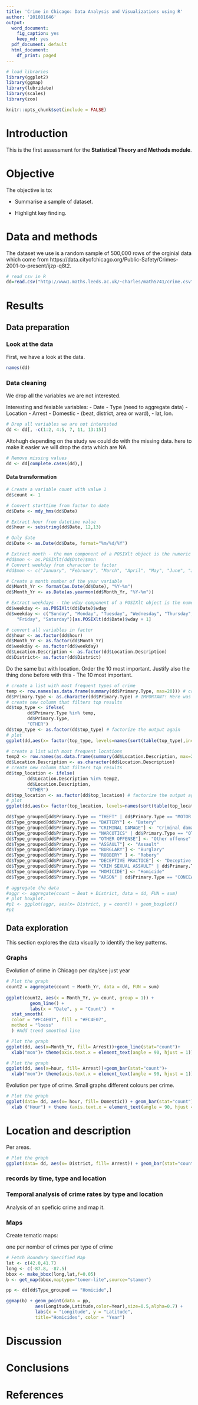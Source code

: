 ```yaml
---
title: 'Crime in Chicago: Data Analysis and Visualizations using R'
author: '201081646'
output:
  word_document:
    fig_caption: yes
    keep_md: yes
  pdf_document: default
  html_document:
    df_print: paged
---
```


```r
# load libraries
library(ggplot2)
library(ggmap)
library(lubridate)
library(scales)
library(zoo)
```

```r
knitr::opts_chunk$set(include = FALSE)
```

# Introduction

This is the first assessment for the **Statistical Theory and Methods module**. 

# Objective

The objective is to: 

- Summarise a sample of dataset.

- Highlight key finding.

# Data and methods

The dataset we use is a random sample of 500,000 rows of the orginial data which come from https://data.cityofchicago.org/Public-Safety/Crimes-2001-to-present/ijzp-q8t2.

```r
# read csv in R
dd=read.csv("http://www1.maths.leeds.ac.uk/~charles/math5741/crime.csv",header=T)
```

# Results

## Data preparation

### Look at the data

First, we have a look at the data.

```r
names(dd)
```

### Data cleaning

We drop all the variables we are not interested.

Interesting and fesiable variables: 
- Date
- Type (need to aggregate data) 
- Location
- Arrest 
- Domestic 
- (beat, district, area or ward), 
- lat, lon.

```r
# Drop all variables we are not interested
dd <- dd[, -c(1:2, 4:5, 7, 11, 13:15)]
```

Altohugh depending on the study we could do with the missing data. here to make it easier we will drop the data which are NA.

```r
# Remove missing values
dd <- dd[complete.cases(dd),]
```

#### Data transformation

```r
# Create a variable count with value 1
dd$count <- 1

# Convert starttime from factor to date
dd$Date <- mdy_hms(dd$Date)

# Extract hour from datetime value
dd$hour <- substring(dd$Date, 12,13)

# Only date
dd$Date <- as.Date(dd$Date, format="%m/%d/%Y")

# Extract month - the mon component of a POSIXlt object is the numeric month (0-11 starting on January)
#dd$mon <- as.POSIXlt(dd$Date)$mon
# Convert weekday from character to factor
#dd$mon <- c("January", "February", "March", "April", "May", "June", "July", "Agust", "September", "October", "November", "Desember")[as.POSIXlt(dd$Date)$mon + 1]

# Create a month number of the year variable
dd$Month_Yr <- format(as.Date(dd$Date), "%Y-%m")
dd$Month_Yr <- as.Date(as.yearmon(dd$Month_Yr, "%Y-%m"))

# Extract weekdays - the wday component of a POSIXlt object is the numeric weekday (0-6 starting on Sunday)
dd$weekday <- as.POSIXlt(dd$Date)$wday
dd$weekday <- c("Sunday", "Monday", "Tuesday", "Wednesday", "Thursday", 
    "Friday", "Saturday")[as.POSIXlt(dd$Date)$wday + 1]
```

```r
# convert all variables in factor
dd$hour <- as.factor(dd$hour)
dd$Month_Yr <- as.factor(dd$Month_Yr)
dd$weekday <- as.factor(dd$weekday)
dd$Location.Description <- as.factor(dd$Location.Description)
dd$District<- as.factor(dd$District)
```

Do the same but with location. Order the 10 most important. Justify also the thing done before with this - The 10 most important.

```r
# create a list with most frequent types of crime
temp <- row.names(as.data.frame(summary(dd$Primary.Type, max=20))) # create a df or something else with the summary output.
dd$Primary.Type <- as.character(dd$Primary.Type) # IMPORTANT! Here was the problem: turn into character values
# create new column that filters top results
dd$top_type <- ifelse(
        dd$Primary.Type %in% temp,
        dd$Primary.Type,
        "OTHER")
dd$top_type <- as.factor(dd$top_type) # factorize the output again
# plot
ggplot(dd,aes(x= factor(top_type, levels=names(sort(table(top_type),increasing=TRUE))))) + geom_bar() + coord_flip()
```

```r
# create a list with most frequent locations
temp2 <- row.names(as.data.frame(summary(dd$Location.Description, max=20))) 
dd$Location.Description <- as.character(dd$Location.Description)
# create new column that filters top results
dd$top_location <- ifelse(
        dd$Location.Description %in% temp2,
        dd$Location.Description,
        "OTHER")
dd$top_location <- as.factor(dd$top_location) # factorize the output again
# plot
ggplot(dd,aes(x= factor(top_location, levels=names(sort(table(top_location),increasing=TRUE))))) + geom_bar() + coord_flip()
```

```r
dd$Type_grouped[dd$Primary.Type == "THEFT" | dd$Primary.Type == "MOTOR VEHICLE THEFT" ] <- "Theft"
dd$Type_grouped[dd$Primary.Type == "BATTERY"] <- "Batery"
dd$Type_grouped[dd$Primary.Type == "CRIMINAL DAMAGE"] <- "Criminal damage"
dd$Type_grouped[dd$Primary.Type == "NARCOTICS" | dd$Primary.Type == "OTHER NARCOTIC VIOLATION"] <- "Narcotics"
dd$Type_grouped[dd$Primary.Type == "OTHER OFFENSE"] <- "Other offense"
dd$Type_grouped[dd$Primary.Type == "ASSAULT"] <- "Assault"
dd$Type_grouped[dd$Primary.Type == "BURGLARY"] <- "Burglary"
dd$Type_grouped[dd$Primary.Type == "ROBBERY" ] <- "Robery"
dd$Type_grouped[dd$Primary.Type == "DECEPTIVE PRACTICE"] <- "Deceptive practice"
dd$Type_grouped[dd$Primary.Type == "CRIM SEXUAL ASSAULT" | dd$Primary.Type == "SEX OFFENSE"] <- "Sexual crimes"
dd$Type_grouped[dd$Primary.Type == "HOMICIDE"] <- "Homicide"
dd$Type_grouped[dd$Primary.Type == "ARSON" | dd$Primary.Type == "CONCEALED CARRY LICENSE VIOLATION" | dd$Primary.Type == "CRIMINAL TRESPASS" | dd$Primary.Type == "GAMBLINGS" | dd$Primary.Type == "HUMAN TRAFFICKING" | dd$Primary.Type == "INTERFERENCE WITH PUBLIC OFFICER" | dd$Primary.Type == "INTIMIDATION" | dd$Type == "KIDNAPPING" | dd$Type == "LIQUOR LAW VIOLATION" | dd$Primary.Type == "NON-CRIMINAL" | dd$Primary.Type == "NON - CRIMINAL" | dd$Primary.Type == "OBSCENITY" | dd$Primary.Type == "OFFENSE INVOLVING CHILDREN"| dd$Primary.Type == "PROSTITUTION"| dd$Primary.Type == "PUBLIC INDECENCY"| dd$Primary.Type == "PUBLIC PEACE VIOLATION"| dd$Primary.Type == "STALKING"| dd$Primary.Type == "WEAPONS VIOLATION"] <- "Others"
```

```r
# aggregate the data
#aggr <- aggregate(count ~ Beat + District, data = dd, FUN = sum)
# plot boxplot.
#p1 <- ggplot(aggr, aes(x= District, y = count)) + geom_boxplot() 
#p1 
```

## Data exploration

This section explores the data visually to identify the key patterns.

### Graphs

Evolution of crime in Chicago per day/see just year

```r
# Plot the graph 
count2 = aggregate(count ~ Month_Yr, data = dd, FUN = sum)
 
ggplot(count2, aes(x = Month_Yr, y= count, group = 1)) +
         geom_line() +
         labs(x = "Date", y = "Count")  + 
  stat_smooth(
  color = "#FC4E07", fill = "#FC4E07",
  method = "loess"
  ) #Add trend smoothed line
```

```r
# Plot the graph 
ggplot(dd, aes(x=Month_Yr, fill= Arrest))+geom_line(stat="count")+
  xlab("mon")+ theme(axis.text.x = element_text(angle = 90, hjust = 1)) + labs(x = "Date", y = "Count")+ scale_fill_discrete(name = "Arrest", labels=c("True", "False"))

```

```r
# Plot the graph 
ggplot(dd, aes(x=hour, fill= Arrest))+geom_bar(stat="count")+
  xlab("mon")+ theme(axis.text.x = element_text(angle = 90, hjust = 1)) + labs(x = "Hour", y = "Trip Count") + scale_fill_discrete(name = "Arrest", labels=c("True", "False"))+ ggtitle("Number of crimes per month")
```

Evolution per type of crime. Small graphs different colours per crime.

```r
# Plot the graph 
ggplot(data= dd, aes(x= hour, fill= Domestic)) + geom_bar(stat="count") +
  xlab ("Hour") + theme (axis.text.x = element_text(angle = 90, hjust = 2))
```

# Location and description 

Per areas.

```r
# Plot the graph 
ggplot(data= dd, aes(x= District, fill= Arrest)) + geom_bar(stat="count") 
```

### records by time, type and location

### Temporal analysis of crime rates by type and location

Analysis of an speficic crime and map it.

### Maps

Create tematic maps:

one per nomber of crimes
per type of crime


```r
# Fetch Boundary Specified Map
lat <- c(42.0,41.7)
long <- c(-87.8, -87.5) 
bbox <- make_bbox(long,lat,f=0.05)
b <- get_map(bbox,maptype="toner-lite",source="stamen")
```

```r
pp <- dd[dd$Type_grouped == "Homicide",]
```

```r
ggmap(b) + geom_point(data = pp, 
           aes(Longitude,Latitude,color=Year),size=0.5,alpha=0.7) +
           labs(x = "Longitude", y = "Latitude",
           title="Homicides", color = "Year")
```



# Discussion

# Conclusions

# References

